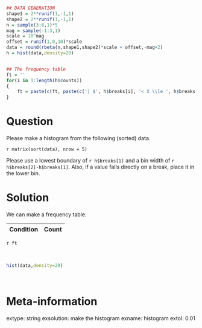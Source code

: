 ```r
## DATA GENERATION
shape1 = 2**runif(1,-1,1)
shape2 = 2**runif(1,-1,1)
n = sample(3:6,1)*5
mag = sample(-1:3,1)
scale = 10^mag
offset = runif(1,0,10)*scale
data = round(rbeta(n,shape1,shape2)*scale + offset,-mag+2)
h = hist(data,density=20)


## The frequency table
ft = ''
for(i in 1:length(h$counts))
{
    ft = paste(c(ft, paste(c('| $', h$breaks[i], '< X \\le ', h$breaks[i+1], '$| ', h$counts[i], ' |'),collapse=''), '\n'),collapse='')
}
```

Question
========

Please make a histogram from the following (sorted) data.

`r matrix(sort(data), nrow = 5)`

Please use a lowest boundary of `r h$breaks[1]` and a bin width of `r h$breaks[2]-h$breaks[1]`. Also, if a value falls directly on a break, place it in the lower bin.



Solution
========

We can make a frequency table.

| Condition | Count |
|:---------:|:-----:|
`r ft`

\
```r
hist(data,density=20)
```
\


Meta-information
============
extype: string
exsolution: make the histogram
exname: histogram
extol: 0.01

